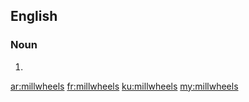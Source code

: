 {{also|mill wheels}}
==English==

===Noun===
{{head|en|noun plural form}}

# {{plural of|millwheel|lang=en}}

[[ar:millwheels]]
[[fr:millwheels]]
[[ku:millwheels]]
[[my:millwheels]]